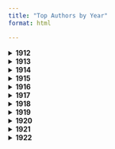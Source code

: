 ```yaml
---
title: "Top Authors by Year"
format: html

---
```


<details>
<summary><strong>1912</strong></summary>

```python

#| echo: false
import pandas as pd
import matplotlib.pyplot as plt

df = pd.read_csv("df_1912.csv")
df['author_name'] = df['author_name'].astype(str).str.strip()
df['author_name'] = df['author_name'].replace(['', 'nan', 'NA', '<NA>'], pd.NA)
df_clean = df.dropna(subset=['author_name'])

top_authors = df_clean['author_name'].value_counts().head(15)

plt.figure(figsize=(8, 6))
top_authors.plot(kind='bar')
plt.title("Top 15 Authors in 1912")
plt.xlabel("Author")
plt.ylabel("Number of Publications")
plt.xticks(rotation=45, ha='right')
plt.tight_layout()
plt.show()
```
</details> 


<details>
<summary><strong>1913</strong></summary>

```python

#| echo: false
import pandas as pd
import matplotlib.pyplot as plt

df = pd.read_csv("df_1913.csv")
df['author_name'] = df['author_name'].astype(str).str.strip()
df['author_name'] = df['author_name'].replace(['', 'nan', 'NA', '<NA>'], pd.NA)
df_clean = df.dropna(subset=['author_name'])

top_authors = df_clean['author_name'].value_counts().head(15)

plt.figure(figsize=(8, 6))
top_authors.plot(kind='bar')
plt.title("Top 15 Authors in 1913")
plt.xlabel("Author")
plt.ylabel("Number of Publications")
plt.xticks(rotation=45, ha='right')
plt.tight_layout()
plt.show()
```
</details> 


<details>
<summary><strong>1914</strong></summary>

```python

#| echo: false
import pandas as pd
import matplotlib.pyplot as plt

df = pd.read_csv("df_1914.csv")
df['author_name'] = df['author_name'].astype(str).str.strip()
df['author_name'] = df['author_name'].replace(['', 'nan', 'NA', '<NA>'], pd.NA)
df_clean = df.dropna(subset=['author_name'])

top_authors = df_clean['author_name'].value_counts().head(15)

plt.figure(figsize=(8, 6))
top_authors.plot(kind='bar')
plt.title("Top 15 Authors in 1914")
plt.xlabel("Author")
plt.ylabel("Number of Publications")
plt.xticks(rotation=45, ha='right')
plt.tight_layout()
plt.show()
```
</details> 


<details>
<summary><strong>1915</strong></summary>

```python

#| echo: false
import pandas as pd
import matplotlib.pyplot as plt

df = pd.read_csv("df_1915.csv")
df['author_name'] = df['author_name'].astype(str).str.strip()
df['author_name'] = df['author_name'].replace(['', 'nan', 'NA', '<NA>'], pd.NA)
df_clean = df.dropna(subset=['author_name'])

top_authors = df_clean['author_name'].value_counts().head(15)

plt.figure(figsize=(8, 6))
top_authors.plot(kind='bar')
plt.title("Top 15 Authors in 1915")
plt.xlabel("Author")
plt.ylabel("Number of Publications")
plt.xticks(rotation=45, ha='right')
plt.tight_layout()
plt.show()
```
</details> 


<details>
<summary><strong>1916</strong></summary>

```python

#| echo: false
import pandas as pd
import matplotlib.pyplot as plt

df = pd.read_csv("df_1916.csv")
df['author_name'] = df['author_name'].astype(str).str.strip()
df['author_name'] = df['author_name'].replace(['', 'nan', 'NA', '<NA>'], pd.NA)
df_clean = df.dropna(subset=['author_name'])

top_authors = df_clean['author_name'].value_counts().head(15)

plt.figure(figsize=(8, 6))
top_authors.plot(kind='bar')
plt.title("Top 15 Authors in 1916")
plt.xlabel("Author")
plt.ylabel("Number of Publications")
plt.xticks(rotation=45, ha='right')
plt.tight_layout()
plt.show()
```
</details> 


<details>
<summary><strong>1917</strong></summary>

```python

#| echo: false
import pandas as pd
import matplotlib.pyplot as plt

df = pd.read_csv("df_1917.csv")
df['author_name'] = df['author_name'].astype(str).str.strip()
df['author_name'] = df['author_name'].replace(['', 'nan', 'NA', '<NA>'], pd.NA)
df_clean = df.dropna(subset=['author_name'])

top_authors = df_clean['author_name'].value_counts().head(15)

plt.figure(figsize=(8, 6))
top_authors.plot(kind='bar')
plt.title("Top 15 Authors in 1917")
plt.xlabel("Author")
plt.ylabel("Number of Publications")
plt.xticks(rotation=45, ha='right')
plt.tight_layout()
plt.show()
```
</details> 


<details>
<summary><strong>1918</strong></summary>

```python

#| echo: false
import pandas as pd
import matplotlib.pyplot as plt

df = pd.read_csv("df_1918.csv")
df['author_name'] = df['author_name'].astype(str).str.strip()
df['author_name'] = df['author_name'].replace(['', 'nan', 'NA', '<NA>'], pd.NA)
df_clean = df.dropna(subset=['author_name'])

top_authors = df_clean['author_name'].value_counts().head(15)

plt.figure(figsize=(8, 6))
top_authors.plot(kind='bar')
plt.title("Top 15 Authors in 1918")
plt.xlabel("Author")
plt.ylabel("Number of Publications")
plt.xticks(rotation=45, ha='right')
plt.tight_layout()
plt.show()
```
</details> 


<details>
<summary><strong>1919</strong></summary>

```python

#| echo: false
import pandas as pd
import matplotlib.pyplot as plt

df = pd.read_csv("df_1919.csv")
df['author_name'] = df['author_name'].astype(str).str.strip()
df['author_name'] = df['author_name'].replace(['', 'nan', 'NA', '<NA>'], pd.NA)
df_clean = df.dropna(subset=['author_name'])

top_authors = df_clean['author_name'].value_counts().head(15)

plt.figure(figsize=(8, 6))
top_authors.plot(kind='bar')
plt.title("Top 15 Authors in 1919")
plt.xlabel("Author")
plt.ylabel("Number of Publications")
plt.xticks(rotation=45, ha='right')
plt.tight_layout()
plt.show()
```
</details> 


<details>
<summary><strong>1920</strong></summary>

```python

#| echo: false
import pandas as pd
import matplotlib.pyplot as plt

df = pd.read_csv("df_1920.csv")
df['author_name'] = df['author_name'].astype(str).str.strip()
df['author_name'] = df['author_name'].replace(['', 'nan', 'NA', '<NA>'], pd.NA)
df_clean = df.dropna(subset=['author_name'])

top_authors = df_clean['author_name'].value_counts().head(15)

plt.figure(figsize=(8, 6))
top_authors.plot(kind='bar')
plt.title("Top 15 Authors in 1920")
plt.xlabel("Author")
plt.ylabel("Number of Publications")
plt.xticks(rotation=45, ha='right')
plt.tight_layout()
plt.show()
```
</details> 


<details>
<summary><strong>1921</strong></summary>

```python

#| echo: false
import pandas as pd
import matplotlib.pyplot as plt

df = pd.read_csv("df_1921.csv")
df['author_name'] = df['author_name'].astype(str).str.strip()
df['author_name'] = df['author_name'].replace(['', 'nan', 'NA', '<NA>'], pd.NA)
df_clean = df.dropna(subset=['author_name'])

top_authors = df_clean['author_name'].value_counts().head(15)

plt.figure(figsize=(8, 6))
top_authors.plot(kind='bar')
plt.title("Top 15 Authors in 1921")
plt.xlabel("Author")
plt.ylabel("Number of Publications")
plt.xticks(rotation=45, ha='right')
plt.tight_layout()
plt.show()
```
</details> 


<details>
<summary><strong>1922</strong></summary>

```python

#| echo: false
import pandas as pd
import matplotlib.pyplot as plt

df = pd.read_csv("df_1922.csv")
df['author_name'] = df['author_name'].astype(str).str.strip()
df['author_name'] = df['author_name'].replace(['', 'nan', 'NA', '<NA>'], pd.NA)
df_clean = df.dropna(subset=['author_name'])

top_authors = df_clean['author_name'].value_counts().head(15)

plt.figure(figsize=(8, 6))
top_authors.plot(kind='bar')
plt.title("Top 15 Authors in 1922")
plt.xlabel("Author")
plt.ylabel("Number of Publications")
plt.xticks(rotation=45, ha='right')
plt.tight_layout()
plt.show()
```
</details> 